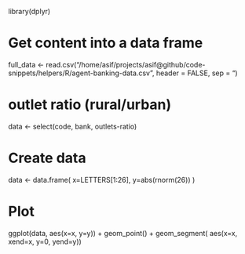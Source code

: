 library(dplyr)

# Get content into a data frame
full_data <- read.csv("/home/asif/projects/asif@github/code-snippets/helpers/R/agent-banking-data.csv", header = FALSE, sep = "\t")

# outlet ratio (rural/urban)
data <- select(code, bank, outlets-ratio)

# Create data
data <- data.frame(
  x=LETTERS[1:26], 
  y=abs(rnorm(26))
)
 
# Plot
ggplot(data, aes(x=x, y=y)) +
  geom_point() + 
  geom_segment( aes(x=x, xend=x, y=0, yend=y))